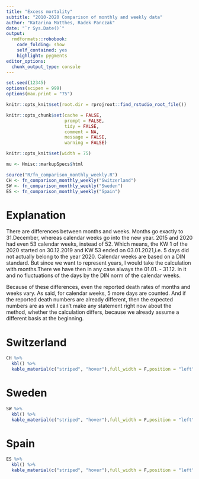 ```yaml
---
title: "Excess mortality"
subtitle: "2010-2020 Comparison of monthly and weekly data"
author: "Katarina Matthes, Radek Panczak"
date: "`r Sys.Date()`"
output:
  rmdformats::robobook:
    code_folding: show
    self_contained: yes
    highlight: pygments
editor_options: 
  chunk_output_type: console
---
```


<!-- ----------------------------------------------------- -->

```r
set.seed(12345)
options(scipen = 999)
options(max.print = "75")
```

```r
knitr::opts_knit$set(root.dir = rprojroot::find_rstudio_root_file())

knitr::opts_chunk$set(cache = FALSE,
                      prompt = FALSE,
                      tidy = FALSE,
                      comment = NA,
                      message = FALSE,
                      warning = FALSE)

knitr::opts_knit$set(width = 75)

mu <- Hmisc::markupSpecs$html
```

<!-- ----------------------------------------------------- -->

```r
source("R/fn_comparison_monthly_weekly.R")
CH <- fn_comparison_monthly_weekly("Switzerland")
SW <- fn_comparison_monthly_weekly("Sweden")
ES <- fn_comparison_monthly_weekly("Spain")
```
# Explanation

There are differences between months and weeks. Months go exactly to 31.December, whereas calendar weeks go into the new year. 2015 and 2020 had even 53 calendar weeks, instead of 52.  Which means, the KW 1 of the 2020 started on 30.12.2019 and KW 53 ended on 03.01.2021,i.e. 5 days did not actually belong to the year 2020. Calendar weeks are based on a DIN standard. But since we want to represent years, I would take the calculation with months.There we have then in any case always the 01.01. - 31.12. in it and no fluctuations of the days by the DIN norm of the calendar weeks.

Because of these differences, even the reported death rates of months and weeks vary. As said, for calendar weeks, 5 more days are counted. And if the reported death numbers are already different, then the expected numbers are as well.I can't make any statement right now about the method, whether the calculation differs, because we already assume a different basis at the beginning. 

# Switzerland 

```r
CH %>%
  kbl() %>%
  kable_material(c("striped", "hover"),full_width = F,position = "left")
```

# Sweden

```r
SW %>%
  kbl() %>%
  kable_material(c("striped", "hover"),full_width = F,position = "left")
```

# Spain
```r
ES %>%
  kbl() %>%
  kable_material(c("striped", "hover"),full_width = F,position = "left")
```
